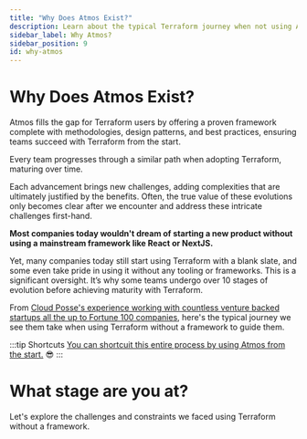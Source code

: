 ```yaml
---
title: "Why Does Atmos Exist?"
description: Learn about the typical Terraform journey when not using Atmos.
sidebar_label: Why Atmos?
sidebar_position: 9
id: why-atmos
---
```


# Why Does Atmos Exist?
<Intro>
Atmos fills the gap for Terraform users by offering a proven framework complete with methodologies, design patterns, and best practices, ensuring teams succeed with Terraform from the start.
</Intro>

Every team progresses through a similar path when adopting Terraform, maturing over time. 

Each advancement brings new challenges, adding complexities that are ultimately justified by the benefits. 
Often, the true value of these evolutions only becomes clear after we encounter and address these intricate challenges first-hand. 

**Most companies today wouldn't dream of starting a new product without using a mainstream framework like React or NextJS.**

Yet, many companies today still start using Terraform with a blank slate, and some even take pride in using it without any
tooling or frameworks. This is a significant oversight. It’s why some teams undergo over 10 stages of evolution before achieving
maturity with Terraform. 

From [Cloud Posse's experience working with countless venture backed startups all the up to Fortune 100 companies](https://cloudposse.com), 
here's the typical journey we see them take when using Terraform without a framework to guide them.

:::tip Shortcuts
[You can shortcuit this entire process by using Atmos from the start.](/introduction/why-atmos/nirvana) 😎
:::

# What stage are you at?

Let's explore the challenges and constraints we faced using Terraform without a framework.

<DocCardList/>


